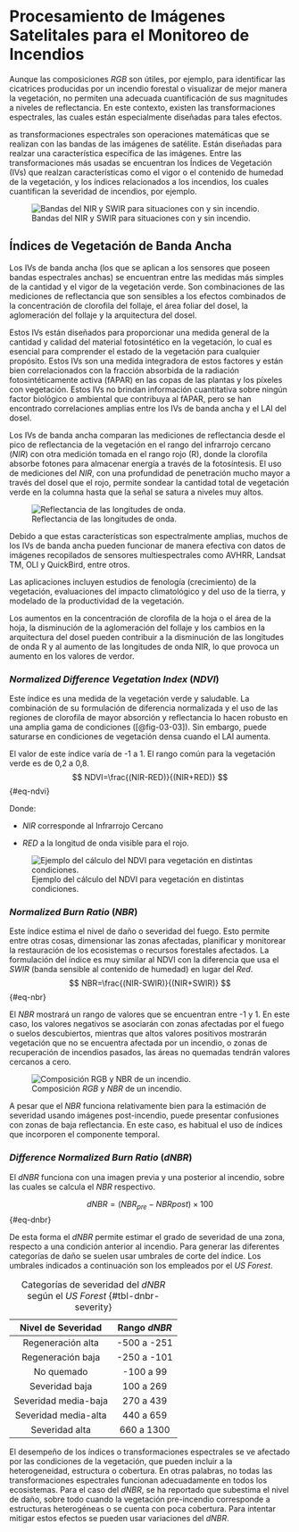 # Procesamiento de Imágenes Satelitales para el Monitoreo de Incendios

Aunque las composiciones *RGB* son útiles, por ejemplo, para identificar las cicatrices producidas por un incendio forestal o visualizar de mejor manera la vegetación, no permiten una adecuada cuantificación de sus magnitudes a niveles de reflectancia. En este contexto, existen las transformaciones espectrales, las cuales están especialmente diseñadas para tales efectos.

as transformaciones espectrales son operaciones matemáticas que se realizan con las bandas de las imágenes de satélite. Están diseñadas para realzar una característica específica de las imágenes. Entre las transformaciones más usadas se encuentran los Índices de Vegetación (IVs) que realzan características como el vigor o el contenido de humedad de la vegetación, y los índices relacionados a los incendios, los cuales cuantifican la severidad de incendios, por ejemplo.

![Bandas del NIR y SWIR para situaciones con y sin incendio.](foo/web/03-01-transEspec.jpg){#fig-03-01}

## Índices de Vegetación de Banda Ancha

Los IVs de banda ancha (los que se aplican a los sensores que poseen bandas espectrales anchas) se encuentran entre las medidas más simples de la cantidad y el vigor de la vegetación verde. Son combinaciones de las mediciones de reflectancia que son sensibles a los efectos combinados de la concentración de clorofila del follaje, el área foliar del dosel, la aglomeración del follaje y la arquitectura del dosel.

Estos IVs están diseñados para proporcionar una medida general de la cantidad y calidad del material fotosintético en la vegetación, lo cual es esencial para comprender el estado de la vegetación para cualquier propósito. Estos IVs son una medida integradora de estos factores y están bien correlacionados con la fracción absorbida de la radiación fotosintéticamente activa (fAPAR) en las copas de las plantas y los píxeles con vegetación. Estos IVs no brindan información cuantitativa sobre ningún factor biológico o ambiental que contribuya al fAPAR, pero se han encontrado correlaciones amplias entre los IVs de banda ancha y el LAI del dosel.

Los IVs de banda ancha comparan las mediciones de reflectancia desde el pico de reflectancia de la vegetación en el rango del infrarrojo cercano (*NIR*) con otra medición tomada en el rango rojo (R), donde la clorofila absorbe fotones para almacenar energía a través de la fotosíntesis. El uso de mediciones del *NIR*, con una profundidad de penetración mucho mayor a través del dosel que el rojo, permite sondear la cantidad total de vegetación verde en la columna hasta que la señal se satura a niveles muy altos.

![Reflectancia de las longitudes de onda.](foo/web/03-02-ivs.png){#fig-03-02}

Debido a que estas características son espectralmente amplias, muchos de los IVs de banda ancha pueden funcionar de manera efectiva con datos de imágenes recopilados de sensores multiespectrales como AVHRR, Landsat TM, OLI y QuickBird, entre otros.

Las aplicaciones incluyen estudios de fenología (crecimiento) de la vegetación, evaluaciones del impacto climatológico y del uso de la tierra, y modelado de la productividad de la vegetación.

Los aumentos en la concentración de clorofila de la hoja o el área de la hoja, la disminución de la aglomeración del follaje y los cambios en la arquitectura del dosel pueden contribuir a la disminución de las longitudes de onda R y al aumento de las longitudes de onda NIR, lo que provoca un aumento en los valores de verdor.


### *Normalized Difference Vegetation Index* (*NDVI*) {-}

Este índice es una medida de la vegetación verde y saludable. La combinación de su formulación de diferencia normalizada y el uso de las regiones de clorofila de mayor absorción y reflectancia lo hacen robusto en una amplia gama de condiciones ([@fig-03-03]). Sin embargo, puede saturarse en condiciones de vegetación densa cuando el LAI aumenta.

El valor de este índice varía de -1 a 1. El rango común para la vegetación verde es de 0,2 a 0,8.
$$
NDVI=\frac{(NIR-RED)}{(NIR+RED)}
$$ {#eq-ndvi}

Donde: 

-   *NIR* corresponde al Infrarrojo Cercano

-   *RED* a la longitud de onda visible para el rojo.

![Ejemplo del cálculo del NDVI para vegetación en distintas condiciones.](foo/web/03-03-ndvi.jpg){#fig-03-03}

### *Normalized Burn Ratio* (*NBR*) {-}

Este índice estima el nivel de daño o severidad del fuego. Esto permite entre otras cosas, dimensionar las zonas afectadas, planificar y monitorear la restauración de los ecosistemas o recursos forestales afectados. La formulación del índice es muy similar al NDVI con la diferencia que usa el *SWIR* (banda sensible al contenido de humedad) en lugar del *Red*.
$$
NBR=\frac{(NIR-SWIR)}{(NIR+SWIR)}
$$ {#eq-nbr}

El *NBR* mostrará un rango de valores que se encuentran entre -1 y 1. En este caso, los valores negativos se asociarán con zonas afectadas por el fuego o suelos descubiertos, mientras que altos valores positivos mostrarán vegetación que no se encuentra afectada por un incendio, o zonas de recuperación de incendios pasados, las áreas no quemadas tendrán valores cercanos a cero.

![Composición *RGB* y *NBR* de un incendio.](foo/web/03-04-nbr.jpg){#fig-03-04}

A pesar que el *NBR* funciona relativamente bien para la estimación de severidad usando imágenes post-incendio, puede presentar confusiones con zonas de baja reflectancia. En este caso, es habitual el uso de índices que incorporen el componente temporal.

### *Difference Normalized Burn Ratio* (*dNBR*) {-}

El *dNBR* funciona con una imagen previa y una posterior al incendio, sobre las cuales se calcula el *NBR* respectivo.

$$
dNBR=(NBR_{pre} - NBR{post}) \times 100
$$ {#eq-dnbr}

De esta forma el *dNBR* permite estimar el grado de severidad de una zona, respecto a una condición anterior al incendio. Para generar las diferentes categorías de daño se suelen usar umbrales de corte del índice. Los umbrales indicados a continuación son los empleados por el *US Forest*.

| Nivel de Severidad    | Rango *dNBR* |
|:---------------------:|:------------:|
| Regeneración alta     | -500 a -251  |
| Regeneración baja     | -250 a -101  |
| No quemado            | -100 a 99    |
| Severidad baja        | 100 a 269    |
| Severidad media-baja  | 270 a 439    |
| Severidad media-alta  | 440 a 659    |
| Severidad alta        | 660 a 1300   |

: Categorías de severidad del *dNBR* según el *US Forest* {#tbl-dnbr-severity}

El desempeño de los índices o transformaciones espectrales se ve afectado por las condiciones de la vegetación, que pueden incluir a la heterogeneidad, estructura o cobertura. En otras palabras, no todas las transformaciones espectrales funcionan adecuadamente en todos los ecosistemas. Para el caso del *dNBR*, se ha reportado que subestima el nivel de daño, sobre todo cuando la vegetación pre-incendio corresponde a estructuras heterogéneas o se cuenta con poca cobertura. Para intentar mitigar estos efectos se pueden usar variaciones del *dNBR*.




